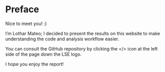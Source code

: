 # Preface {.unnumbered}

Nice to meet you! :)

I'm Lothar Mateo; I decided to present the results on this website to make understanding the code and analysis workflow easier.

You can consult the GitHub repository by clicking the </> icon at the left side of the page down the LSE logo. 

I hope you enjoy the report!

